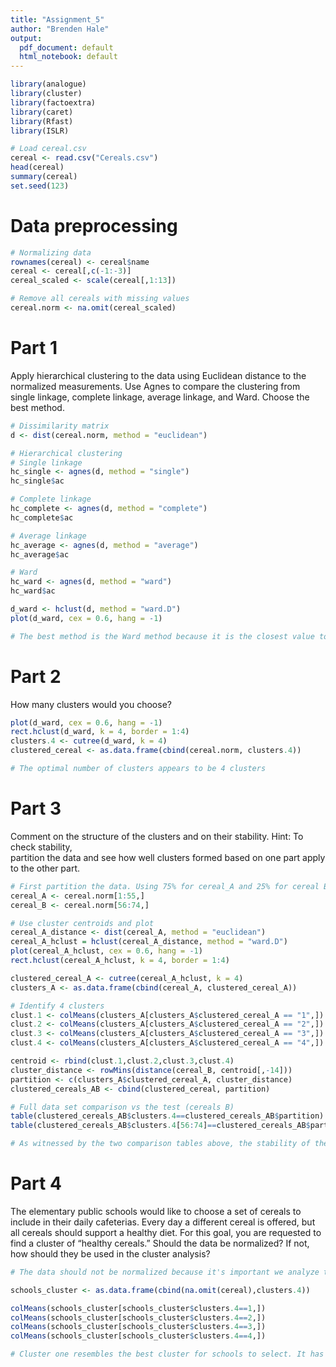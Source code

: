 ```yaml
---
title: "Assignment_5"
author: "Brenden Hale"
output:
  pdf_document: default
  html_notebook: default
---
```


```r
library(analogue)
library(cluster)
library(factoextra)
library(caret)
library(Rfast)
library(ISLR)
```

```r
# Load cereal.csv
cereal <- read.csv("Cereals.csv")
head(cereal)
summary(cereal)
set.seed(123)
```
# Data preprocessing
```r
# Normalizing data
rownames(cereal) <- cereal$name
cereal <- cereal[,c(-1:-3)]
cereal_scaled <- scale(cereal[,1:13])

# Remove all cereals with missing values
cereal.norm <- na.omit(cereal_scaled)
```
# Part 1
Apply hierarchical clustering to the data using Euclidean distance to the normalized 
measurements. Use Agnes to compare the clustering from  single linkage, complete 
linkage, average linkage, and Ward. Choose the best method. 
```r
# Dissimilarity matrix
d <- dist(cereal.norm, method = "euclidean")
```

```r
# Hierarchical clustering
# Single linkage
hc_single <- agnes(d, method = "single")
hc_single$ac

# Complete linkage
hc_complete <- agnes(d, method = "complete")
hc_complete$ac

# Average linkage
hc_average <- agnes(d, method = "average")
hc_average$ac

# Ward
hc_ward <- agnes(d, method = "ward")
hc_ward$ac

d_ward <- hclust(d, method = "ward.D")
plot(d_ward, cex = 0.6, hang = -1)

# The best method is the Ward method because it is the closest value to 1
```
# Part 2
How many clusters would you choose?

```r
plot(d_ward, cex = 0.6, hang = -1)
rect.hclust(d_ward, k = 4, border = 1:4)
clusters.4 <- cutree(d_ward, k = 4)
clustered_cereal <- as.data.frame(cbind(cereal.norm, clusters.4))

# The optimal number of clusters appears to be 4 clusters
```
# Part 3
Comment on the structure of the clusters and on their stability. Hint: To check stability,  
partition the data and see how well clusters formed based on one part apply to the other 
part.

```r
# First partition the data. Using 75% for cereal_A and 25% for cereal B
cereal_A <- cereal.norm[1:55,]
cereal_B <- cereal.norm[56:74,]

# Use cluster centroids and plot
cereal_A_distance <- dist(cereal_A, method = "euclidean")
cereal_A_hclust = hclust(cereal_A_distance, method = "ward.D")
plot(cereal_A_hclust, cex = 0.6, hang = -1)
rect.hclust(cereal_A_hclust, k = 4, border = 1:4)

clustered_cereal_A <- cutree(cereal_A_hclust, k = 4)
clusters_A <- as.data.frame(cbind(cereal_A, clustered_cereal_A))

# Identify 4 clusters
clust.1 <- colMeans(clusters_A[clusters_A$clustered_cereal_A == "1",])
clust.2 <- colMeans(clusters_A[clusters_A$clustered_cereal_A == "2",])
clust.3 <- colMeans(clusters_A[clusters_A$clustered_cereal_A == "3",])
clust.4 <- colMeans(clusters_A[clusters_A$clustered_cereal_A == "4",])

centroid <- rbind(clust.1,clust.2,clust.3,clust.4)
cluster_distance <- rowMins(distance(cereal_B, centroid[,-14]))
partition <- c(clusters_A$clustered_cereal_A, cluster_distance)
clustered_cereals_AB <- cbind(clustered_cereal, partition)

# Full data set comparison vs the test (cereals B)
table(clustered_cereals_AB$clusters.4==clustered_cereals_AB$partition)
table(clustered_cereals_AB$clusters.4[56:74]==clustered_cereals_AB$partition[56:74])

# As witnessed by the two comparison tables above, the stability of the clusters is 86.15% consistent while the partitioned test data (B) is 94.44% consistent representing that clusters are stable
```
# Part 4
The elementary public schools would like to choose a set of cereals to include in their daily cafeterias. Every day a different cereal is offered, but all cereals should support a healthy diet. For this goal, you are requested to find a cluster of “healthy cereals.” Should the data be normalized? If not, how should they be used in the cluster analysis?
```r
# The data should not be normalized because it's important we analyze the actual values and not the scaled ones

schools_cluster <- as.data.frame(cbind(na.omit(cereal),clusters.4))

colMeans(schools_cluster[schools_cluster$clusters.4==1,])
colMeans(schools_cluster[schools_cluster$clusters.4==2,])
colMeans(schools_cluster[schools_cluster$clusters.4==3,])
colMeans(schools_cluster[schools_cluster$clusters.4==4,])

# Cluster one resembles the best cluster for schools to select. It has the lowest calories, highest protein, close to the lowest fat, low carbohydrates, low sugar, and the highest rating
```




